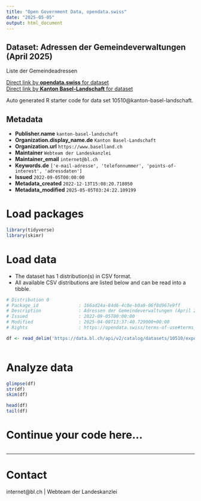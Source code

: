 ```yaml
---
title: "Open Government Data, opendata.swiss"
date: "2025-05-05"
output: html_document
---
```


## Dataset: Adressen der Gemeindeverwaltungen (April 2025)

Liste der Gemeindeadressen

[Direct link by **opendata.swiss** for dataset](https://opendata.swiss/de/dataset/adressen-der-gemeindeverwaltungen-september-2022)<br>
[Direct link by **Kanton Basel-Landschaft** for dataset](https://data.bl.ch/explore/dataset/10510/)

Auto generated R starter code for data set 10510@kanton-basel-landschaft.

## Metadata

- **Publisher.name** `kanton-basel-landschaft`
- **Organization.display_name.de** `Kanton Basel-Landschaft`
- **Organization.url** `https://www.baselland.ch`
- **Maintainer** `Webteam der Landeskanzlei`
- **Maintainer_email** `internet@bl.ch`
- **Keywords.de** `['e-mail-adresse', 'telefonnummer', 'points-of-interest', 'adressdaten']`
- **Issued** `2022-09-05T00:00:00`
- **Metadata_created** `2022-12-13T15:08:20.718050`
- **Metadata_modified** `2025-05-05T03:24:22.109199`


# Load packages

```r

library(tidyverse)
library(skimr)

```

# Load data

-   The dataset has 1 distribution(s) in CSV format.
-   All available CSV distributions are listed below and can be read into a tibble.

```r

# Distribution 0
# Package_id               : 166ad24a-84d6-4c0e-b0a9-06f8d967e9ff
# Description              : Adressen der Gemeindeverwaltungen (April 2025) (csv)
# Issued                   : 2022-09-05T00:00:00
# Modified                 : 2025-04-08T13:37:40.729000+00:00
# Rights                   : https://opendata.swiss/terms-of-use#terms_by

df <- read_delim('https://data.bl.ch/api/v2/catalog/datasets/10510/exports/csv?use_labels=true')



```

# Analyze data

```r

glimpse(df)
str(df)
skim(df)

head(df)
tail(df)

```

# Continue your code here...

```r

```

------------------------------------------------------------------------

# Contact

internet@bl.ch | Webteam der Landeskanzlei
